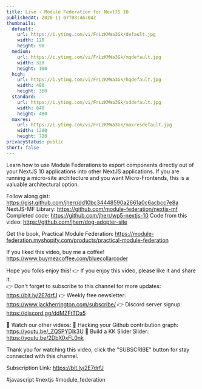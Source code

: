 ```yaml
---
title: Live - Module Federation for NextJS 10
publishedAt: 2020-11-07T08:46:04Z
thumbnails:
  default:
    url: https://i.ytimg.com/vi/FrLzKMWa3Gk/default.jpg
    width: 120
    height: 90
  medium:
    url: https://i.ytimg.com/vi/FrLzKMWa3Gk/mqdefault.jpg
    width: 320
    height: 180
  high:
    url: https://i.ytimg.com/vi/FrLzKMWa3Gk/hqdefault.jpg
    width: 480
    height: 360
  standard:
    url: https://i.ytimg.com/vi/FrLzKMWa3Gk/sddefault.jpg
    width: 640
    height: 480
  maxres:
    url: https://i.ytimg.com/vi/FrLzKMWa3Gk/maxresdefault.jpg
    width: 1280
    height: 720
privacyStatus: public
short: false
---
```

  
  Learn how to use Module Federations to export components directly out of your NextJS 10 applications into other NextJS applications. If you are running a micro-site architecture and you want Micro-Frontends, this is a valuable architectural option.

Follow along gist: https://gist.github.com/jherr/dd10bc34448590a2661a0c6acbcc7e8a
NextJS-MF Library: https://github.com/module-federation/nextjs-mf
Completed code: https://github.com/jherr/wp5-nextjs-10
Code from this video: https://github.com/jherr/dog-adopter-site

Get the book, Practical Module Federation: https://module-federation.myshopify.com/products/practical-module-federation

If you liked this video, buy me a coffee! https://www.buymeacoffee.com/bluecollarcoder

Hope you folks enjoy this!
👉 If you enjoy this video, please like it and share it.    
👉 Don't forget to subscribe to this channel for more updates: https://bit.ly/2E7drfJ
👉 Weekly free newsletter: https://www.jackherrington.com/subscribe/
👉 Discord server signup: https://discord.gg/ddMZFtTDa5

💢 Watch our other videos:
💟 Hacking your Github contribution graph: https://youtu.be/_ZQSPYDlk3U
💟 Build a KK Slider Slider: https://youtu.be/2DbX0xFL0nk

Thank you for watching this video, click the "SUBSCRIBE" button for stay connected with this channel. 

Subscription Link:  https://bit.ly/2E7drfJ

#javascript #nextjs #module_federation
  